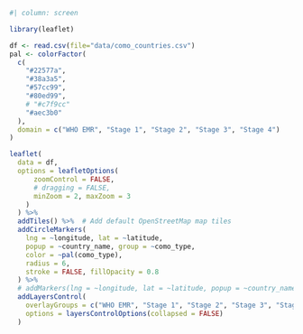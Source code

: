 ```r
#| column: screen

library(leaflet)

df <- read.csv(file="data/como_countries.csv")
pal <- colorFactor(
  c(
    "#22577a",
    "#38a3a5",
    "#57cc99",
    "#80ed99",
    # "#c7f9cc"
    "#aec3b0"
  ),
  domain = c("WHO EMR", "Stage 1", "Stage 2", "Stage 3", "Stage 4")
)

leaflet(
  data = df, 
  options = leafletOptions(
      zoomControl = FALSE,
      # dragging = FALSE,
      minZoom = 2, maxZoom = 3
    )
  ) %>%
  addTiles() %>%  # Add default OpenStreetMap map tiles
  addCircleMarkers(
    lng = ~longitude, lat = ~latitude,
    popup = ~country_name, group = ~como_type,
    color = ~pal(como_type),
    radius = 6,
    stroke = FALSE, fillOpacity = 0.8
  ) %>%
  # addMarkers(lng = ~longitude, lat = ~latitude, popup = ~country_name, group = ~como_type) %>%
  addLayersControl(
    overlayGroups = c("WHO EMR", "Stage 1", "Stage 2", "Stage 3", "Stage 4"),
    options = layersControlOptions(collapsed = FALSE)
  )


```
